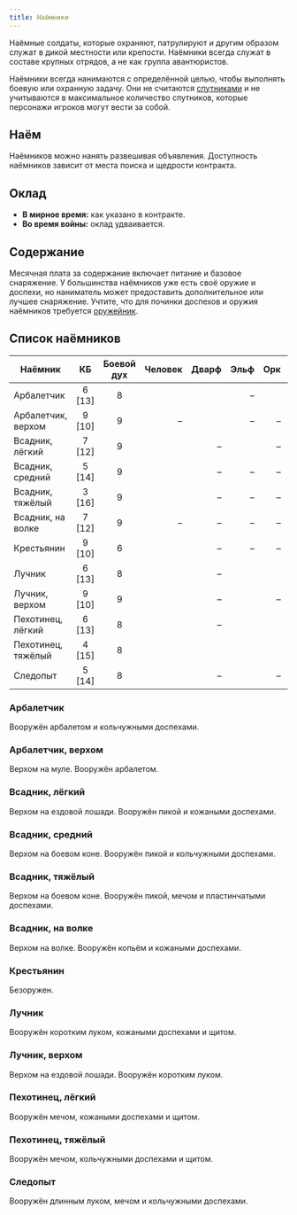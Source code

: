```yaml
---
title: Наёмники
---
```



Наёмные солдаты, которые охраняют, патрулируют и другим образом служат в дикой местности или крепости. Наёмники всегда служат в составе крупных отрядов, а не как группа авантюристов.

Наёмники всегда нанимаются с определённой целью, чтобы выполнять боевую или охранную задачу. Они не считаются [спутниками](/characters/hired-help/retainers) и не учитываются в максимальное количество спутников, которые персонажи игроков могут вести за собой.

## Наём

Наёмников можно нанять развешивая объявления. Доступность наёмников зависит от места поиска и щедрости контракта.

## Оклад

- **В мирное время:** как указано в контракте.
- **Во время войны:** оклад удваивается.

## Содержание

Месячная плата за содержание включает питание и базовое снаряжение. У большинства наёмников уже есть своё оружие и доспехи, но наниматель может предоставить дополнительное или лучшее снаряжение. Учтите, что для починки доспехов и оружия наёмников требуется [оружейник](/characters/hired-help/specialists#оружейник).

## Список наёмников

| Наёмник            |   КБ   | Боевой дух |         Человек |           Дварф |            Эльф |                   Орк |        Гоблин        |
| ------------------ | :----: | :--------: | --------------: | --------------: | --------------: | --------------------: | :------------------: |
| Арбалетчик         | 6 [13] |     8      |  <Coin v="4" /> |  <Coin v="6" /> |               – |        <Coin v="2" /> |          –           |
| Арбалетчик, верхом | 9 [10] |     9      |               – | <Coin v="15" /> |               – |                     – |          –           |
| Всадник, лёгкий    | 7 [12] |     9      | <Coin v="10" /> |               – | <Coin v="20" /> |                     – |          –           |
| Всадник, средний   | 5 [14] |     9      | <Coin v="15" /> |               – |               – |                     – |          –           |
| Всадник, тяжёлый   | 3 [16] |     9      | <Coin v="20" /> |               – |               – |                     – |          –           |
| Всадник, на волке  | 7 [12] |     9      |               – |               – |               – |                     – |    <Coin v="5" />    |
| Крестьянин         | 9 [10] |     6      |  <Coin v="1" /> |               – |               – |                     – |          –           |
| Лучник             | 6 [13] |     8      |  <Coin v="5" /> |               – | <Coin v="10" /> |        <Coin v="3" /> |    <Coin v="2" />    |
| Лучник, верхом     | 9 [10] |     9      | <Coin v="15" /> |               – | <Coin v="30" /> |                     – |          –           |
| Пехотинец, лёгкий  | 6 [13] |     8      |  <Coin v="2" /> |               – |  <Coin v="4" /> |        <Coin v="1" /> | <Coin v="5" t="s" /> |
| Пехотинец, тяжёлый | 4 [15] |     8      |  <Coin v="3" /> |  <Coin v="5" /> |  <Coin v="6" /> | <Coin v="15" t="s" /> |          –           |
| Следопыт           | 5 [14] |     8      | <Coin v="10" /> |               – | <Coin v="20" /> |                     – |          –           |

### Арбалетчик

Вооружён арбалетом и кольчужными доспехами.

### Арбалетчик, верхом

Верхом на муле. Вооружён арбалетом.

### Всадник, лёгкий

Верхом на ездовой лошади. Вооружён пикой и кожаными доспехами.

### Всадник, средний

Верхом на боевом коне. Вооружён пикой и кольчужными доспехами.

### Всадник, тяжёлый

Верхом на боевом коне. Вооружён пикой, мечом и пластинчатыми доспехами.

### Всадник, на волке

Верхом на волке. Вооружён копьём и кожаными доспехами.

### Крестьянин

Безоружен.

### Лучник

Вооружён коротким луком, кожаными доспехами и щитом.

### Лучник, верхом

Верхом на ездовой лошади. Вооружён коротким луком.

### Пехотинец, лёгкий

Вооружён мечом, кожаными доспехами и щитом.

### Пехотинец, тяжёлый

Вооружён мечом, кольчужными доспехами и щитом.

### Следопыт

Вооружён длинным луком, мечом и кольчужными доспехами.
